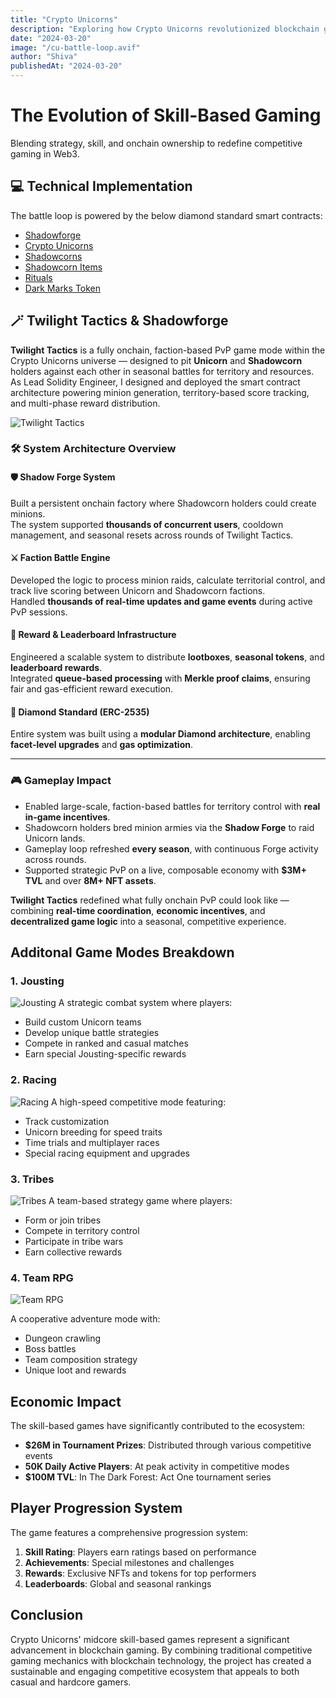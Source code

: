 ```yaml
---
title: "Crypto Unicorns"
description: "Exploring how Crypto Unicorns revolutionized blockchain gaming with its skill-based competitive modes and PvP systems."
date: "2024-03-20"
image: "/cu-battle-loop.avif"
author: "Shiva"
publishedAt: "2024-03-20"
---
```


# The Evolution of Skill-Based Gaming

Blending strategy, skill, and onchain ownership to redefine competitive gaming in Web3.

## 💻 Technical Implementation

The battle loop is powered by the below diamond standard smart contracts:

- [Shadowforge](https://github.com/Laguna-Games/cu-osc-shadowforge)
- [Crypto Unicorns](https://github.com/Laguna-Games/cu-osc-unicorns)
- [Shadowcorns](https://github.com/Laguna-Games/cu-osc-shadowcorns)
- [Shadowcorn Items](https://github.com/Laguna-Games/cu-osc-items)
- [Rituals](https://github.com/Laguna-Games/cu-osc-rituals)
- [Dark Marks Token](https://github.com/Laguna-Games/cu-osc-dark-marks)
## 🪄 Twilight Tactics & Shadowforge

**Twilight Tactics** is a fully onchain, faction-based PvP game mode within the Crypto Unicorns universe — designed to pit **Unicorn** and **Shadowcorn** holders against each other in seasonal battles for territory and resources.  
As Lead Solidity Engineer, I designed and deployed the smart contract architecture powering minion generation, territory-based score tracking, and multi-phase reward distribution.

![Twilight Tactics](/cu-twilight-tactics.webp)

### 🛠️ System Architecture Overview

#### 🛡️ Shadow Forge System
Built a persistent onchain factory where Shadowcorn holders could create minions.  
The system supported **thousands of concurrent users**, cooldown management, and seasonal resets across rounds of Twilight Tactics.

#### ⚔️ Faction Battle Engine
Developed the logic to process minion raids, calculate territorial control, and track live scoring between Unicorn and Shadowcorn factions.  
Handled **thousands of real-time updates and game events** during active PvP sessions.

#### 🎁 Reward & Leaderboard Infrastructure
Engineered a scalable system to distribute **lootboxes**, **seasonal tokens**, and **leaderboard rewards**.  
Integrated **queue-based processing** with **Merkle proof claims**, ensuring fair and gas-efficient reward execution.

#### 🔧 Diamond Standard (ERC-2535)
Entire system was built using a **modular Diamond architecture**, enabling **facet-level upgrades** and **gas optimization**.  

---

### 🎮 Gameplay Impact

- Enabled large-scale, faction-based battles for territory control with **real in-game incentives**.
- Shadowcorn holders bred minion armies via the **Shadow Forge** to raid Unicorn lands.
- Gameplay loop refreshed **every season**, with continuous Forge activity across rounds.
- Supported strategic PvP on a live, composable economy with **$3M+ TVL** and over **8M+ NFT assets**.

**Twilight Tactics** redefined what fully onchain PvP could look like — combining **real-time coordination**, **economic incentives**, and **decentralized game logic** into a seasonal, competitive experience.


## Additonal Game Modes Breakdown

### 1. Jousting
![Jousting](/cu-jousting-banner.jpeg)
A strategic combat system where players:
- Build custom Unicorn teams
- Develop unique battle strategies
- Compete in ranked and casual matches
- Earn special Jousting-specific rewards

### 2. Racing
![Racing](/cu-racing.jpg)
A high-speed competitive mode featuring:
- Track customization
- Unicorn breeding for speed traits
- Time trials and multiplayer races
- Special racing equipment and upgrades

### 3. Tribes
![Tribes](/cu-tribes.jpg)
A team-based strategy game where players:
- Form or join tribes
- Compete in territory control
- Participate in tribe wars
- Earn collective rewards

### 4. Team RPG
![Team RPG](/cu-team-rpg.jpg)

A cooperative adventure mode with:
- Dungeon crawling
- Boss battles
- Team composition strategy
- Unique loot and rewards



## Economic Impact

The skill-based games have significantly contributed to the ecosystem:

- **$26M in Tournament Prizes**: Distributed through various competitive events
- **50K Daily Active Players**: At peak activity in competitive modes
- **$100M TVL**: In The Dark Forest: Act One tournament series

## Player Progression System

The game features a comprehensive progression system:

1. **Skill Rating**: Players earn ratings based on performance
2. **Achievements**: Special milestones and challenges
3. **Rewards**: Exclusive NFTs and tokens for top performers
4. **Leaderboards**: Global and seasonal rankings

## Conclusion

Crypto Unicorns' midcore skill-based games represent a significant advancement in blockchain gaming. By combining traditional competitive gaming mechanics with blockchain technology, the project has created a sustainable and engaging competitive ecosystem that appeals to both casual and hardcore gamers.